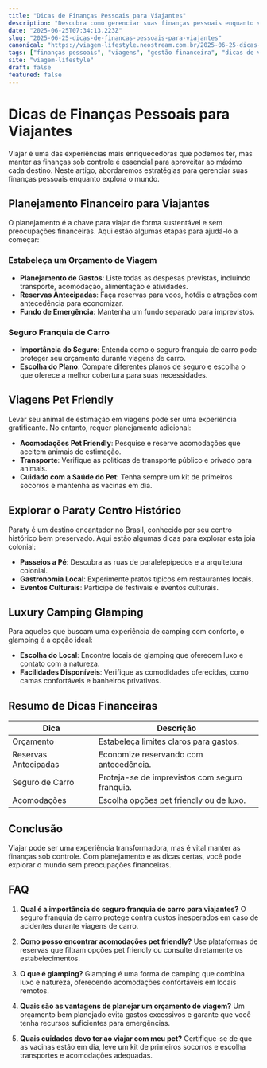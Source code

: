 ```yaml
---
title: "Dicas de Finanças Pessoais para Viajantes"
description: "Descubra como gerenciar suas finanças pessoais enquanto viaja, incluindo dicas sobre seguro franquia de carro, viagens pet friendly e muito mais."
date: "2025-06-25T07:34:13.223Z"
slug: "2025-06-25-dicas-de-financas-pessoais-para-viajantes"
canonical: "https://viagem-lifestyle.neostream.com.br/2025-06-25-dicas-de-financas-pessoais-para-viajantes"
tags: ["finanças pessoais", "viagens", "gestão financeira", "dicas de viagem"]
site: "viagem-lifestyle"
draft: false
featured: false
---
```


# Dicas de Finanças Pessoais para Viajantes

Viajar é uma das experiências mais enriquecedoras que podemos ter, mas manter as finanças sob controle é essencial para aproveitar ao máximo cada destino. Neste artigo, abordaremos estratégias para gerenciar suas finanças pessoais enquanto explora o mundo.

## Planejamento Financeiro para Viajantes

O planejamento é a chave para viajar de forma sustentável e sem preocupações financeiras. Aqui estão algumas etapas para ajudá-lo a começar:

### Estabeleça um Orçamento de Viagem

- **Planejamento de Gastos**: Liste todas as despesas previstas, incluindo transporte, acomodação, alimentação e atividades.
- **Reservas Antecipadas**: Faça reservas para voos, hotéis e atrações com antecedência para economizar.
- **Fundo de Emergência**: Mantenha um fundo separado para imprevistos.

### Seguro Franquia de Carro

- **Importância do Seguro**: Entenda como o seguro franquia de carro pode proteger seu orçamento durante viagens de carro.
- **Escolha do Plano**: Compare diferentes planos de seguro e escolha o que oferece a melhor cobertura para suas necessidades.

## Viagens Pet Friendly

Levar seu animal de estimação em viagens pode ser uma experiência gratificante. No entanto, requer planejamento adicional:

- **Acomodações Pet Friendly**: Pesquise e reserve acomodações que aceitem animais de estimação.
- **Transporte**: Verifique as políticas de transporte público e privado para animais.
- **Cuidado com a Saúde do Pet**: Tenha sempre um kit de primeiros socorros e mantenha as vacinas em dia.

## Explorar o Paraty Centro Histórico

Paraty é um destino encantador no Brasil, conhecido por seu centro histórico bem preservado. Aqui estão algumas dicas para explorar esta joia colonial:

- **Passeios a Pé**: Descubra as ruas de paralelepípedos e a arquitetura colonial.
- **Gastronomia Local**: Experimente pratos típicos em restaurantes locais.
- **Eventos Culturais**: Participe de festivais e eventos culturais.

## Luxury Camping Glamping

Para aqueles que buscam uma experiência de camping com conforto, o glamping é a opção ideal:

- **Escolha do Local**: Encontre locais de glamping que oferecem luxo e contato com a natureza.
- **Facilidades Disponíveis**: Verifique as comodidades oferecidas, como camas confortáveis e banheiros privativos.

## Resumo de Dicas Financeiras

| Dica | Descrição |
|------|-----------|
| Orçamento | Estabeleça limites claros para gastos. |
| Reservas Antecipadas | Economize reservando com antecedência. |
| Seguro de Carro | Proteja-se de imprevistos com seguro franquia. |
| Acomodações | Escolha opções pet friendly ou de luxo. |

## Conclusão

Viajar pode ser uma experiência transformadora, mas é vital manter as finanças sob controle. Com planejamento e as dicas certas, você pode explorar o mundo sem preocupações financeiras.

## FAQ

1. **Qual é a importância do seguro franquia de carro para viajantes?**
   O seguro franquia de carro protege contra custos inesperados em caso de acidentes durante viagens de carro.

2. **Como posso encontrar acomodações pet friendly?**
   Use plataformas de reservas que filtram opções pet friendly ou consulte diretamente os estabelecimentos.

3. **O que é glamping?**
   Glamping é uma forma de camping que combina luxo e natureza, oferecendo acomodações confortáveis em locais remotos.

4. **Quais são as vantagens de planejar um orçamento de viagem?**
   Um orçamento bem planejado evita gastos excessivos e garante que você tenha recursos suficientes para emergências.

5. **Quais cuidados devo ter ao viajar com meu pet?**
   Certifique-se de que as vacinas estão em dia, leve um kit de primeiros socorros e escolha transportes e acomodações adequadas.